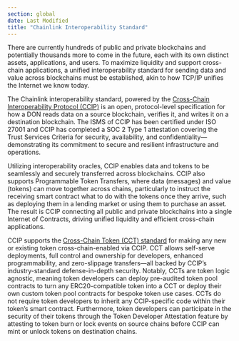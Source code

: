 ```yaml
---
section: global
date: Last Modified
title: "Chainlink Interoperability Standard"
---
```



There are currently hundreds of public and private blockchains and potentially thousands more to come in the future, each with its own distinct assets, applications, and users. To maximize liquidity and support cross-chain applications, a unified interoperability standard for sending data and value across blockchains must be established, akin to how TCP/IP unifies the Internet we know today.

The Chainlink interoperability standard, powered by the [Cross-Chain Interoperability Protocol (CCIP)](/ccip) is an open, protocol-level specification for how a DON reads data on a source blockchain, verifies it, and writes it on a destination blockchain. The ISMS of CCIP has been certified under ISO 27001 and CCIP has completed a SOC 2 Type 1 attestation covering the Trust Services Criteria for security, availability, and confidentiality—demonstrating its commitment to secure and resilient infrastructure and operations.

<ClickToZoom src="/images/oracle-platform/inop-standard.jpg" />

Utilizing interoperability oracles, CCIP enables data and tokens to be seamlessly and securely transferred across blockchains. CCIP also supports Programmable Token Transfers, where data (messages) and value (tokens) can move together across chains, particularly to instruct the receiving smart contract what to do with the tokens once they arrive, such as deploying them in a lending market or using them to purchase an asset. The result is CCIP connecting all public and private blockchains into a single Internet of Contracts, driving unified liquidity and efficient cross-chain applications.

CCIP supports the [Cross-Chain Token (CCT) standard](/ccip/concepts/cross-chain-token) for making any new or existing token cross-chain-enabled via CCIP. CCT allows self-serve deployments, full control and ownership for developers, enhanced programmability, and zero-slippage transfers—all backed by CCIP’s industry-standard defense-in-depth security. Notably, CCTs are token logic agnostic, meaning token developers can deploy pre-audited token pool contracts to turn any ERC20-compatible token into a CCT or deploy their own custom token pool contracts for bespoke token use cases. CCTs do not require token developers to inherit any CCIP-specific code within their token’s smart contract. Furthermore, token developers can participate in the security of their tokens through the Token Developer Attestation feature by attesting to token burn or lock events on source chains before CCIP can mint or unlock tokens on destination chains.
